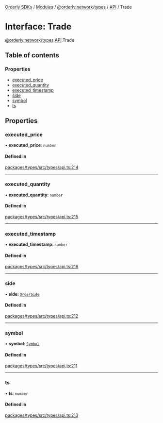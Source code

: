 [Orderly SDKs](./../README) / [Modules](./../modules) / [@orderly.network/types](./../modules/orderly_network_types) / [API](./../modules/orderly_network_types.API) / Trade

# Interface: Trade

[@orderly.network/types](./../modules/orderly_network_types).[API](./../modules/orderly_network_types.API).Trade

## Table of contents

### Properties

- [executed\_price](./orderly_network_types.API.Trade#executed_price)
- [executed\_quantity](./orderly_network_types.API.Trade#executed_quantity)
- [executed\_timestamp](./orderly_network_types.API.Trade#executed_timestamp)
- [side](./orderly_network_types.API.Trade#side)
- [symbol](./orderly_network_types.API.Trade#symbol)
- [ts](./orderly_network_types.API.Trade#ts)

## Properties

### executed\_price

• **executed\_price**: `number`

#### Defined in

[packages/types/src/types/api.ts:214](https://github.com/OrderlyNetwork/js-sdk/blob/3b49bc1a/packages/types/src/types/api.ts#L214)

___

### executed\_quantity

• **executed\_quantity**: `number`

#### Defined in

[packages/types/src/types/api.ts:215](https://github.com/OrderlyNetwork/js-sdk/blob/3b49bc1a/packages/types/src/types/api.ts#L215)

___

### executed\_timestamp

• **executed\_timestamp**: `number`

#### Defined in

[packages/types/src/types/api.ts:216](https://github.com/OrderlyNetwork/js-sdk/blob/3b49bc1a/packages/types/src/types/api.ts#L216)

___

### side

• **side**: [`OrderSide`](./../enums/orderly_network_types.OrderSide)

#### Defined in

[packages/types/src/types/api.ts:212](https://github.com/OrderlyNetwork/js-sdk/blob/3b49bc1a/packages/types/src/types/api.ts#L212)

___

### symbol

• **symbol**: [`Symbol`](./orderly_network_types.API.Symbol)

#### Defined in

[packages/types/src/types/api.ts:211](https://github.com/OrderlyNetwork/js-sdk/blob/3b49bc1a/packages/types/src/types/api.ts#L211)

___

### ts

• **ts**: `number`

#### Defined in

[packages/types/src/types/api.ts:213](https://github.com/OrderlyNetwork/js-sdk/blob/3b49bc1a/packages/types/src/types/api.ts#L213)
